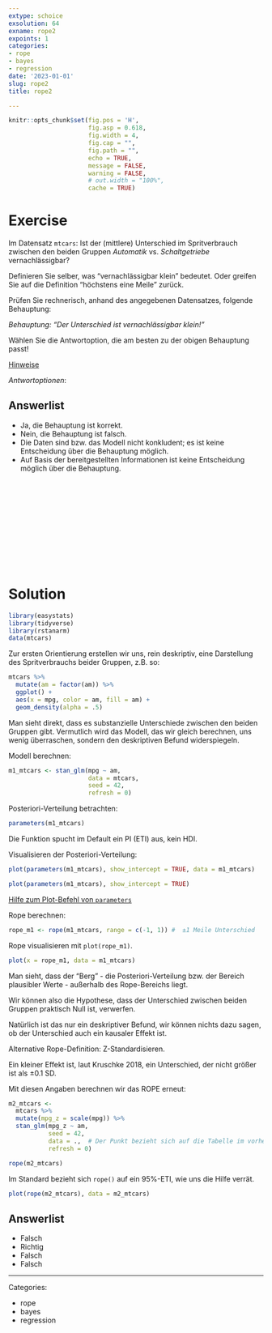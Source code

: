```yaml
---
extype: schoice
exsolution: 64
exname: rope2
expoints: 1
categories:
- rope
- bayes
- regression
date: '2023-01-01'
slug: rope2
title: rope2

---
```





```r
knitr::opts_chunk$set(fig.pos = 'H',
                      fig.asp = 0.618,
                      fig.width = 4,
                      fig.cap = "", 
                      fig.path = "",
                      echo = TRUE,
                      message = FALSE,
                      warning = FALSE,
                      # out.width = "100%",
                      cache = TRUE)
```








# Exercise

Im Datensatz `mtcars`: Ist der (mittlere) Unterschied im Spritverbrauch zwischen den beiden Gruppen 
*Automatik* vs. *Schaltgetriebe* vernachlässigbar?

Definieren Sie selber, was "vernachlässigbar klein" bedeutet.
Oder greifen Sie auf die Definition "höchstens eine Meile" zurück.

Prüfen Sie rechnerisch, anhand des angegebenen Datensatzes, folgende Behauptung:


*Behauptung: "Der Unterschied ist vernachlässigbar klein!"*


Wählen Sie die Antwortoption, die am besten zu der obigen Behauptung passt!


[Hinweise](https://start-bayes.netlify.app/pruefung#bearbeitungshinweise)


*Antwortoptionen*:

Answerlist
----------
* Ja, die Behauptung ist korrekt.
* Nein, die Behauptung ist falsch.
* Die Daten sind bzw. das Modell nicht konkludent; es ist keine Entscheidung über die Behauptung möglich.
* Auf Basis der bereitgestellten Informationen ist keine Entscheidung möglich über die Behauptung.




</br>
</br>
</br>
</br>
</br>
</br>
</br>
</br>
</br>
</br>

# Solution

```r
library(easystats)
library(tidyverse)
library(rstanarm)
data(mtcars)
```


Zur ersten Orientierung erstellen wir uns, rein deskriptiv, 
eine Darstellung des Spritverbrauchs beider Gruppen, z.B. so:

```r
mtcars %>% 
  mutate(am = factor(am)) %>% 
  ggplot() +
  aes(x = mpg, color = am, fill = am) +
  geom_density(alpha = .5)
```

Man sieht direkt, 
dass es substanzielle Unterschiede zwischen den beiden Gruppen gibt.
Vermutlich wird das Modell, das wir gleich berechnen,
uns wenig überraschen,
sondern den deskriptiven Befund widerspiegeln.




Modell berechnen:

```r
m1_mtcars <- stan_glm(mpg ~ am, 
                      data = mtcars, 
                      seed = 42,
                      refresh = 0)
```

Posteriori-Verteilung betrachten:


```r
parameters(m1_mtcars)
```

Die Funktion spucht im Default ein PI (ETI) aus, kein HDI.



Visualisieren der Posteriori-Verteilung:

```r
plot(parameters(m1_mtcars), show_intercept = TRUE, data = m1_mtcars)
```


```r
plot(parameters(m1_mtcars), show_intercept = TRUE)
```

[Hilfe zum Plot-Befehl von `parameters`](https://easystats.github.io/see/reference/plot.see_parameters_model.html)



Rope berechnen:

```r
rope_m1 <- rope(m1_mtcars, range = c(-1, 1)) #  ±1 Meile Unterschied
```

Rope visualisieren mit `plot(rope_m1)`.

```r
plot(x = rope_m1, data = m1_mtcars)
```


Man sieht, dass der "Berg" 
- die Posteriori-Verteilung bzw. der Bereich plausibler Werte - 
außerhalb des Rope-Bereichs liegt. 

Wir können also die Hypothese,
dass der Unterschied zwischen beiden Gruppen praktisch Null ist,
verwerfen.

Natürlich ist das nur ein deskriptiver Befund,
wir können nichts dazu sagen,
ob der Unterschied auch ein kausaler Effekt ist.



Alternative Rope-Definition: Z-Standardisieren.

Ein kleiner Effekt ist, laut Kruschke 2018, 
ein Unterschied, der nicht größer ist als ±0.1 SD.


Mit diesen Angaben berechnen wir das ROPE erneut:

```r
m2_mtcars <- 
  mtcars %>% 
  mutate(mpg_z = scale(mpg)) %>% 
  stan_glm(mpg_z ~ am, 
           seed = 42,
           data = .,  # Der Punkt bezieht sich auf die Tabelle im vorherigen Pfeifen-Schritt
           refresh = 0)
```


```r
rope(m2_mtcars)
```
Im Standard bezieht sich `rope()` auf ein 95%-ETI, wie uns die Hilfe verrät.



```r
plot(rope(m2_mtcars), data = m2_mtcars)
```



Answerlist
----------


* Falsch
* Richtig
* Falsch
* Falsch






---

Categories: 

- rope
- bayes
- regression

